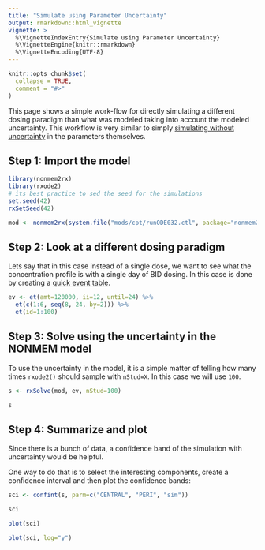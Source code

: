 ```yaml
---
title: "Simulate using Parameter Uncertainty"
output: rmarkdown::html_vignette
vignette: >
  %\VignetteIndexEntry{Simulate using Parameter Uncertainty}
  %\VignetteEngine{knitr::rmarkdown}
  %\VignetteEncoding{UTF-8}
---
```


```r
knitr::opts_chunk$set(
  collapse = TRUE,
  comment = "#>"
)
```

This page shows a simple work-flow for directly simulating a different
dosing paradigm than what was modeled taking into account the modeled
uncertainty. This workflow is very similar to simply [simulating
without uncertainty](simuate-new-dosing.html) in the parameters
themselves.

## Step 1: Import the model

```r
library(nonmem2rx)
library(rxode2)
# its best practice to sed the seed for the simulations
set.seed(42)
rxSetSeed(42)

mod <- nonmem2rx(system.file("mods/cpt/runODE032.ctl", package="nonmem2rx"), lst=".res", save=FALSE)
```

## Step 2: Look at a different dosing paradigm

Lets say that in this case instead of a single dose, we want to see
what the concentration profile is with a single day of BID dosing.  In
this case is done by creating a [quick event
table](https://nlmixr2.github.io/rxode2/articles/rxode2-event-table.html).

```r
ev <- et(amt=120000, ii=12, until=24) %>%
  et(c(1:6, seq(8, 24, by=2))) %>%
  et(id=1:100)
```


## Step 3: Solve using the uncertainty in the NONMEM model

To use the uncertainty in the model, it is a simple matter of telling
how many times `rxode2()` should sample with `nStud=X`.  In this case
we will use `100`.

```r
s <- rxSolve(mod, ev, nStud=100)

s
```

## Step 4: Summarize and plot

Since there is a bunch of data, a confidence band of the simulation with uncertainty would be helpful. 

One way to do that is to select the interesting components, create a confidence interval and then plot the confidence bands:



```r
sci <- confint(s, parm=c("CENTRAL", "PERI", "sim"))

sci

plot(sci)

plot(sci, log="y")
```
